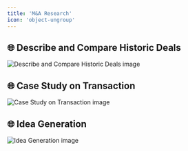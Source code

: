 ```yaml
---
title: 'M&A Research'
icon: 'object-ungroup'
---
```


## 🌐 Describe and Compare Historic Deals
<img
	className="block dark:hidden"
	src="/images/useCases/ma-research-image1.jpg"
	alt="Describe and Compare Historic Deals image"
/>

## 🌐 Case Study on Transaction
<img
	className="block dark:hidden"
	src="/images/useCases/ma-research-image2.jpg"
	alt="Case Study on Transaction image"
/>

## 🌐 Idea Generation
<img
	className="block dark:hidden"
	src="/images/useCases/ma-research-image3.jpg"
	alt="Idea Generation image"
/>